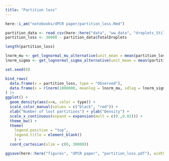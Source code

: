 ```yaml
---
title: "Partition loss"
---
```

```r
here::i_am("notebooks/dPCR paper/partition_loss.Rmd")
```

```r
partition_data <- read_csv(here::here("data", "ww_data", "droplets_Stilla_Sapphire.csv"))
partition_loss <- 30000 - partition_data$TotalDroplets

length(partition_loss)

lnorm_mu <- get_lognormal_mu_alternative(unit_mean = mean(partition_loss), unit_sd = sd(partition_loss) )
lnorm_sigma <- get_lognormal_sigma_alternative(unit_mean = mean(partition_loss), unit_sd = sd(partition_loss))

set.seed(0)

bind_rows(
  data.frame(x = partition_loss, type = "Observed"),
  data.frame(x = rlnorm(1000000, meanlog = lnorm_mu, sdlog = lnorm_sigma - 0.4), type = "Simulated (log-normal)")
) |> 
ggplot() + 
  geom_density(aes(x=x, color = type)) + 
  scale_color_manual(values = c("black", "red")) +
  xlab("Number of lost partitions") + ylab("Density") + 
  scale_x_continuous(expand = expansion(mult = c(0.,0.02))) +
  theme_bw() +
  theme(
    legend.position = "top",
    legend.title = element_blank()
    ) + 
  coord_cartesian(xlim = c(0, 30000))

ggsave(here::here("figures", "dPCR paper", "partition_loss.pdf"), width = 10, height = 5)
```
